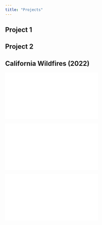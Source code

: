 ```yaml
---
title: "Projects"
---
```


## Project 1

## Project 2

## California Wildfires (2022)

![](images/1 Facilities.pdf)

![](images/2 PM and Drought.pdf)

![](images/3 Tree Mortality.pdf)
